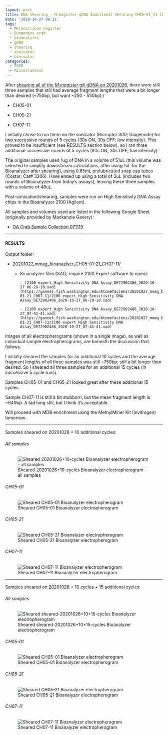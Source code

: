 ```yaml
---
layout: post
title: DNA Shearing - M.magister gDNA Additional Shearing CH05-01_21 CH07-11 and Bioanalyzer
date: '2020-10-27 08:11'
tags:
  - Metacarcinus magister
  - Dungeness crab
  - bioanalyzer
  - gDNA
  - shearing
  - sonicator
  - bioruptor
categories:
  - 2020
  - Miscellaneous
---
```

After [shearing all of the _M.magister_ gill gDNA on 20201026](https://robertslab.github.io/sams-notebook/posts/2020/2020-10-26-DNA-Shearing-M.magister-gDNA-Shearing-All-Samples-and-Bioanalyzer.html), there were still three samples that still had average fragment lengths that were a bit longer than desired (~750bp, but want ~250 - 550bp):/

- CH05-01

- CH05-21

- CH07-11

I initially chose to run them on the sonicator (Bioruptor 300; Diagenode) for two successive rounds of 5 cycles (30s ON, 30s OFF; low intensity). This proved to be insufficient (see RESULTS section below), so I ran three additional successive rounds of 5 cycles (30s ON, 30s OFF; low intensity).

The original samples used 1ug of DNA in a volume of 51uL (this volume was selected to simplify downstream calculations, after using 1uL for the Bioanalyzer after shearing), using 0.65mL prelubricated snap cap tubes (Costar; Cat# 3206). Have ended up using a total of 3uL (includes two rounds of Bioanalyzer from today's assays), leaving these three samples with a volume of 48uL.

Post-sonication/shearing, samples were run on High Sensitivity DNA Assay chips in the Bioanalyzer 2100 (Agilent).

All samples and volumes used are listed in the following Google Sheet (originally provided by Mackenzie Gavery):

- [OA Crab Sample Collection 071119](https://docs.google.com/spreadsheets/d/1ym0XnYVts98tIUCn0kIaU6VuvqxzV7LoSx9RHwLdiIs/edit#gid=1430155532)


---

#### RESULTS

Output folder:

- [20201027_mmag_bioanazlyer_CH05-01-21_CH07-11/](https://gannet.fish.washington.edu/Atumefaciens/20201027_mmag_bioanazlyer_CH05-01-21_CH07-11/)

  - Bioanalyzer files (XAD; require 2100 Expert software to open):

		- [2100 expert_High Sensitivity DNA Assay_DE72902486_2020-10-27_06-28-10.xad](https://gannet.fish.washington.edu/Atumefaciens/20201027_mmag_bioanazlyer_CH05-01-21_CH07-11/2100 expert_High Sensitivity DNA Assay_DE72902486_2020-10-27_06-28-10.xad)

		- [2100 expert_High Sensitivity DNA Assay_DE72902486_2020-10-27_07-41-41.xad](https://gannet.fish.washington.edu/Atumefaciens/20201027_mmag_bioanazlyer_CH05-01-21_CH07-11/2100 expert_High Sensitivity DNA Assay_DE72902486_2020-10-27_07-41-41.xad)

Images of all electropherograms (shown in a single image), as well as individual sample electropherograms, are beneath the discussion that follows.


I initially sheared the samples for an additional 10 cycles and the average fragment lengths of all three samples was still ~750bp; still a bit longer than desired. So I sheared all three samples for an additional 15 cycles (in successive 5 cycle runs).

Samples CH05-01 and CH05-21 looked great after these additional 15 cycles.

Sample CH07-11 is still a bit stubborn, but the mean fragment length is ~640bp. A tad long still, but I think it's acceptable.

Will proceed with MDB enrichment using the MethylMiner Kit (Invitrogen) tomorrow.

---

Samples sheared on 20201026 + 10 additional cycles:

###### All samples

![Sheared 20201026+10-cycles Bioanalyzer electropherogram - all samples](https://gannet.fish.washington.edu/Atumefaciens/20201027_mmag_bioanazlyer_CH05-01-21_CH07-11/20201027_mmag_bioanalyzer_electropherogram_sheared-20201026+10-cycles_all-01.JPG)

###### CH05-01

![Sheared CH05-01 Bioanalyzer electropherogram](https://gannet.fish.washington.edu/Atumefaciens/20201027_mmag_bioanazlyer_CH05-01-21_CH07-11/20201027_mmag_bioanalyzer_electropherogram_CH05-01_sheared-20201026+10-cycles.JPG)


###### CH05-21

![Sheared CH05-21 Bioanalyzer electropherogram](https://gannet.fish.washington.edu/Atumefaciens/20201027_mmag_bioanazlyer_CH05-01-21_CH07-11/20201027_mmag_bioanalyzer_electropherogram_CH05-21_sheared-20201026+10-cycles.JPG)


###### CH07-11

![Sheared CH07-11 Bioanalyzer electropherogram](https://gannet.fish.washington.edu/Atumefaciens/20201027_mmag_bioanazlyer_CH05-01-21_CH07-11/20201027_mmag_bioanalyzer_electropherogram_CH07-11_sheared-20201026+10-cycles.JPG)

---

Samples sheared on 20201026 + 10 cycles + 15 additional cycles:

###### All samples

![Sheared sheared-20201026+10+15-cycles Bioanalyzer electropherogram](https://gannet.fish.washington.edu/Atumefaciens/20201027_mmag_bioanazlyer_CH05-01-21_CH07-11/20201027_mmag_bioanalyzer_electropherogram_sheared-20201026+10+15-cycles_all-01.JPG)


###### CH05-01

![Sheared CH05-01 Bioanalyzer electropherogram](https://gannet.fish.washington.edu/Atumefaciens/20201027_mmag_bioanazlyer_CH05-01-21_CH07-11/20201027_mmag_bioanalyzer_electropherogram_CH05-01_sheared-20201026+10+15-cycles.JPG)


###### CH05-21

![Sheared CH05-21 Bioanalyzer electropherogram](https://gannet.fish.washington.edu/Atumefaciens/20201027_mmag_bioanazlyer_CH05-01-21_CH07-11/20201027_mmag_bioanalyzer_electropherogram_CH05-21_sheared-20201026+10+15-cycles.JPG)


###### CH07-11

![Sheared CH07-11 Bioanalyzer electropherogram](https://gannet.fish.washington.edu/Atumefaciens/20201027_mmag_bioanazlyer_CH05-01-21_CH07-11/20201027_mmag_bioanalyzer_electropherogram_CH07-11_sheared-20201026+10+15-cycles.JPG)
